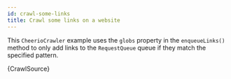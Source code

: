 ```yaml
---
id: crawl-some-links
title: Crawl some links on a website
---
```



This <ApiLink to="cheerio-crawler/class/CheerioCrawler">`CheerioCrawler`</ApiLink> example uses the <ApiLink to="core/interface/EnqueueLinksOptions#globs">`globs`</ApiLink> property in the <ApiLink to="cheerio-crawler/interface/CheerioCrawlingContext#enqueueLinks">`enqueueLinks()`</ApiLink> method to only add links to the <ApiLink to="core/class/RequestQueue">`RequestQueue`</ApiLink> queue if they match the specified pattern.

<RunnableCodeBlock className="language-js" type="cheerio">
    {CrawlSource}
</RunnableCodeBlock>
